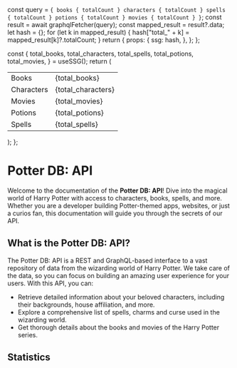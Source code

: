 


  const query = `
    {
      books {
        totalCount
      }
      characters {
        totalCount
      }
      spells {
        totalCount
      }
      potions {
        totalCount
      }
      movies {
        totalCount
      }
    }
  `;
  const result = await graphqlFetcher(query);
  const mapped_result = result?.data;
  let hash = {};
  for (let k in mapped_result) {
    hash["total_" + k] = mapped_result[k]?.totalCount;
  }
  return {
    props: {
      ssg: hash,
    },
  };
};

  const {
    total_books,
    total_characters,
    total_spells,
    total_potions,
    total_movies,
  } = useSSG();
  return (
    <table>
      <tbody>
        <tr>
          <td>Books</td>
          <td>{total_books}</td>
        </tr>
        <tr>
          <td>Characters</td>
          <td>{total_characters}</td>
        </tr>
        <tr>
          <td>Movies</td>
          <td>{total_movies}</td>
        </tr>
        <tr>
          <td>Potions</td>
          <td>{total_potions}</td>
        </tr>
        <tr>
          <td>Spells</td>
          <td>{total_spells}</td>
        </tr>
      </tbody>
    </table>
  );
};

# Potter DB: API

Welcome to the documentation of the **Potter DB: API**!
Dive into the magical world of Harry Potter with access to characters, books, spells, and more.
Whether you are a developer building Potter-themed apps, websites, or just a curios fan, this documentation will guide you through the secrets of our API.

## What is the Potter DB: API?
The Potter DB: API is a REST and GraphQL-based interface to a vast repository of data from the wizarding world of Harry Potter. We take care of the data, so you can focus on building an amazing user experience for your users. With this API, you can:
- Retrieve detailed information about your beloved characters, including their backgrounds, house affiliation, and more.
- Explore a comprehensive list of spells, charms and curse used in the wizarding world.
- Get thorough details about the books and movies of the Harry Potter series.

## Statistics

<Stats />
